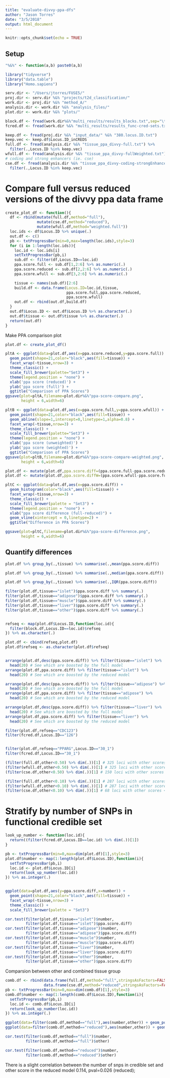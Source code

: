 ```yaml
---
title: "evaluate-divvy-ppa-dfs"
author: "Jason Torres"
date: "3/5/2018"
output: html_document
---
```


```r
knitr::opts_chunk$set(echo = TRUE)
```

## Setup 

```r

"%&%" <- function(a,b) paste0(a,b)

library("tidyverse")
library("data.table")
library("Homo.sapiens")

serv.dir <- "/Users/jtorres/FUSE5/"
proj.dir <- serv.dir %&% "projects/t2d_classification/"
work.dir <- proj.dir %&% "method_A/"
analysis.dir <- work.dir %&% "analysis_files/"
plot.dir <- work.dir %&% "plots/"

block.df <- fread(work.dir%&%"multi_results/results_blocks.txt",sep="\t")
fcred.df <- fread(work.dir %&% "multi_results/results_func-cred-sets.txt")


```


```r

keep.df <- fread(proj.dir %&% "input_data/" %&% "380.locus.ID.txt")
keep.vec <- keep.df$Locus.ID_inCREDS
full.df <- fread(analysis.dir %&% "tissue_ppa_divvy-full.txt") %>% 
  filter(.,Locus.ID %in% keep.vec)
wfull.df <- fread(analysis.dir %&% "tissue_ppa_divvy-fullWeighted.txt") %>% filter(.,Locus.ID %in% keep.vec)
# coding and strong enhancers (ie. cse)
cse.df <- fread(analysis.dir %&% "tissue_ppa_divvy-coding-strongEnhancers.txt") %>%
  filter(.,Locus.ID %in% keep.vec)

```


# Compare full versus reduced versions of the divvy ppa data frame

```r

create_plot_df <- function(){
  df <- rbind(mutate(full.df,method="full"),
              mutate(cse.df,method="reduced"),
              mutate(wfull.df,method="weighted.full"))
  loc.ids <- df$Locus.ID %>% unique(.)
  out.df <- c()
  pb <- txtProgressBar(min=0,max=length(loc.ids),style=3)
  for (i in 1:length(loc.ids)){
    loc.id <- loc.ids[i]
    setTxtProgressBar(pb,i)
    sub.df <- filter(df,Locus.ID==loc.id)
    ppa.score.full <- sub.df[1,2:6] %>% as.numeric(.)
    ppa.score.reduced <- sub.df[2,2:6] %>% as.numeric(.)
    ppa.score.wfull <- sub.df[3,2:6] %>% as.numeric(.)

    tissue <- names(sub.df)[2:6]
    build.df <- data.frame(Locus.ID=loc.id,tissue,
                           ppa.score.full,ppa.score.reduced,
                           ppa.score.wfull)
    out.df <- rbind(out.df,build.df)
  }
  out.df$Locus.ID <- out.df$Locus.ID %>% as.character(.)
  out.df$tissue <- out.df$tissue %>% as.character(.)
  return(out.df)
}

```


Make PPA comparison plot 


```r

plot.df <- create_plot_df()

pltA <- ggplot(data=plot.df,aes(x=ppa.score.reduced,y=ppa.score.full)) + 
  geom_point(shape=21,color="black",aes(fill=tissue)) + 
  facet_wrap(~tissue,nrow=3) + 
  theme_classic() + 
  scale_fill_brewer(palette="Set3") + 
  theme(legend.position = "none") + 
  xlab('ppa score (reduced)') + 
  ylab('ppa score (full)') + 
  ggtitle("Comparison of PPA Scores")
ggsave(plot=pltA,filename=plot.dir%&%"ppa-score-compare.png",
       height = 6,width=6)

pltB <- ggplot(data=plot.df,aes(x=ppa.score.full,y=ppa.score.wfull)) + 
  geom_point(shape=21,color="black",aes(fill=tissue)) + 
  geom_abline(slope=1,intercept=0,linetype=1,alpha=0.8) +
  facet_wrap(~tissue,nrow=3) + 
  theme_classic() + 
  scale_fill_brewer(palette="Set3") + 
  theme(legend.position = "none") + 
  xlab('ppa score (unweighted)') + 
  ylab('ppa score (weighted)') + 
  ggtitle("Comparison of PPA Scores")
ggsave(plot=pltB,filename=plot.dir%&%"ppa-score-compare-weighted.png",
       height = 6,width=6)

plot.df <- mutate(plot.df,ppa.score.diff=(ppa.score.full-ppa.score.reduced))
plot.df <- mutate(plot.df,ppa.score.diffW=(ppa.score.wfull-ppa.score.full))

pltC <- ggplot(data=plot.df,aes(x=ppa.score.diff)) +
  geom_histogram(color="black",aes(fill=tissue)) + 
  facet_wrap(~tissue,nrow=3) +
  theme_classic() + 
  scale_fill_brewer(palette = "Set3") + 
  theme(legend.position = "none") + 
  xlab("ppa score difference (full-reduced)") + 
  geom_vline(xintercept = 0,linetype=2) +  
  ggtitle("Difference in PPA Scores")

ggsave(plot=pltC,filename=plot.dir%&%"ppa-score-difference.png",
       height = 6,width=6)


```


## Quantify differences 


```r

plot.df %>% group_by(.,tissue) %>% summarise(.,mean(ppa.score.diff))

plot.df %>% group_by(.,tissue) %>% summarise(.,median(ppa.score.diff))

plot.df %>% group_by(.,tissue) %>% summarise(.,IQR(ppa.score.diff))

filter(plot.df,tissue=="islet")$ppa.score.diff %>% summary(.)
filter(plot.df,tissue=="adipose")$ppa.score.diff %>% summary(.)
filter(plot.df,tissue=="muscle")$ppa.score.diff %>% summary(.)
filter(plot.df,tissue=="liver")$ppa.score.diff %>% summary(.)
filter(plot.df,tissue=="other")$ppa.score.diff %>% summary(.)


refseq <- map(plot.df$Locus.ID,function(loc.id){
  filter(block.df,Locus.ID==loc.id)$refseq
}) %>% as.character(.)

plot.df <- cbind(refseq,plot.df)
plot.df$refseq <- as.character(plot.df$refseq)


arrange(plot.df,desc(ppa.score.diff)) %>% filter(tissue=="islet") %>%
  head(20) # See which are boosted by the full model 
arrange(plot.df,ppa.score.diff) %>% filter(tissue=="islet") %>%
  head(20) # See which are boosted by the reduced model

arrange(plot.df,desc(ppa.score.diff)) %>% filter(tissue=="adipose") %>%
  head(20) # See which are boosted by the full model 
arrange(plot.df,ppa.score.diff) %>% filter(tissue=="adipose") %>%
  head(20) # See which are boosted by the reduced model

arrange(plot.df,desc(ppa.score.diff)) %>% filter(tissue=="liver") %>%
  head(20) # See which are boosted by the full model 
arrange(plot.df,ppa.score.diff) %>% filter(tissue=="liver") %>%
  head(20) # See which are boosted by the reduced model

filter(plot.df,refseq=="CDC123")
filter(fcred.df,Locus.ID=="126")


filter(plot.df,refseq=="PPARG",Locus.ID=="30_1")
filter(fcred.df,Locus.ID=="30_1")

(filter(full.df,other<0.50) %>% dim(.))[1] # 325 loci with other scores < 0.50
(filter(wfull.df,other<0.50) %>% dim(.))[1] # 325 loci with other scores < 0.50
(filter(cse.df,other<0.50) %>% dim(.))[1] # 150 loci with other scores < 0.50

(filter(full.df,other<0.10) %>% dim(.))[1] # 287 loci with other scores < 0.10
(filter(wfull.df,other<0.10) %>% dim(.))[1] # 287 loci with other scores < 0.10
(filter(cse.df,other<0.10) %>% dim(.))[1] # 68 loci with other scores < 0.10

```


# Stratify by number of SNPs in functional credible set 


```r


look_up_number <- function(loc.id){
  return((filter(fcred.df,Locus.ID==loc.id) %>% dim(.))[1])
}

pb <- txtProgressBar(min=0,max=dim(plot.df)[1],style=3)
plot.df$number <- map(1:length(plot.df$Locus.ID),function(i){
  setTxtProgressBar(pb,i)
  loc.id <- plot.df$Locus.ID[i]
  return(look_up_number(loc.id))
}) %>% as.integer(.)


ggplot(data=plot.df,aes(y=ppa.score.diff,x=number)) + 
  geom_point(shape=21,color="black",aes(fill=tissue)) + 
  facet_wrap(~tissue,nrow=3) + 
  theme_classic() + 
  scale_fill_brewer(palette = "Set3")

cor.test(filter(plot.df,tissue=="islet")$number,
         filter(plot.df,tissue=="islet")$ppa.score.diff)
cor.test(filter(plot.df,tissue=="adipose")$number,
         filter(plot.df,tissue=="adipose")$ppa.score.diff)
cor.test(filter(plot.df,tissue=="muscle")$number,
         filter(plot.df,tissue=="muscle")$ppa.score.diff)
cor.test(filter(plot.df,tissue=="liver")$number,
         filter(plot.df,tissue=="liver")$ppa.score.diff)
cor.test(filter(plot.df,tissue=="other")$number,
         filter(plot.df,tissue=="other")$ppa.score.diff)
```


Comparsion between other and combined tissue group 

```r

comb.df <- rbind(data.frame(full.df,method="full",stringsAsFactors=FALSE),
                 data.frame(cse.df,method="reduced",stringsAsFactors=FALSE))
pb <- txtProgressBar(min=0,max=dim(comb.df)[1],style=3)
comb.df$number <- map(1:length(comb.df$Locus.ID),function(i){
  setTxtProgressBar(pb,i)
  loc.id <- comb.df$Locus.ID[i]
  return(look_up_number(loc.id))
}) %>% as.integer(.)

ggplot(data=filter(comb.df,method=="full"),aes(number,other)) + geom_point()
ggplot(data=filter(comb.df,method=="reduced"),aes(number,other)) + geom_point()

cor.test(filter(comb.df,method=="full")$number,
         filter(comb.df,method=="full")$other) 

cor.test(filter(comb.df,method=="reduced")$number,
         filter(comb.df,method=="reduced")$other) 


```

There is a slight correlation between the number of snps in credible set and other score in the reduced model 
0.114, pval=0.026 (reduced); 



